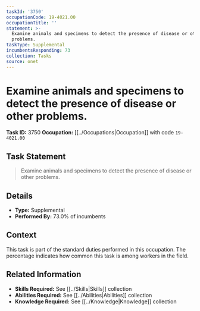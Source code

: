 ```yaml
---
taskId: '3750'
occupationCode: 19-4021.00
occupationTitle: ''
statement: >-
  Examine animals and specimens to detect the presence of disease or other
  problems.
taskType: Supplemental
incumbentsResponding: 73
collection: Tasks
source: onet
---
```

# Examine animals and specimens to detect the presence of disease or other problems.

**Task ID:** 3750
**Occupation:** [[../Occupations|Occupation]] with code `19-4021.00`

## Task Statement

> Examine animals and specimens to detect the presence of disease or other problems.

## Details

- **Type:** Supplemental
- **Performed By:** 73.0% of incumbents

## Context

This task is part of the standard duties performed in this occupation. The percentage indicates how common this task is among workers in the field.

## Related Information

- **Skills Required:** See [[../Skills|Skills]] collection
- **Abilities Required:** See [[../Abilities|Abilities]] collection
- **Knowledge Required:** See [[../Knowledge|Knowledge]] collection
